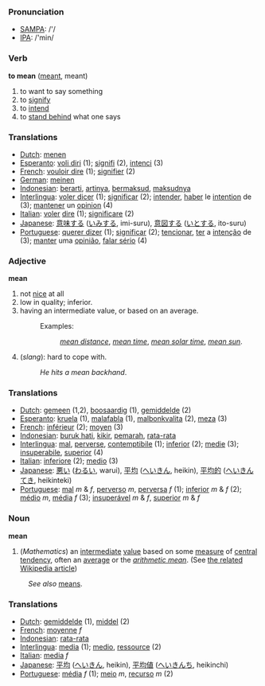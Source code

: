 === Pronunciation ===
*[[w:SAMPA|SAMPA]]: /'/
*[[w:IPA|IPA]]: /'min/

=== Verb ===

'''to mean''' ([[meant]], meant)

# to want to say something
# to [[signify]]
# to [[intend]]
# to [[stand behind]] what one says

=== Translations ===
*[[Dutch]]: [[menen]]
*[[Esperanto]]: [[voli diri]] (1); [[signifi]] (2), [[intenci]] (3)
*[[French]]: [[vouloir dire]] (1); [[signifier]] (2)
*[[German]]: [[meinen]]
*[[Indonesian]]: [[arti|berarti]], [[arti|artinya]], [[maksud|bermaksud]], [[maksud|maksudnya]]
*[[Interlingua]]: [[voler dicer]] (1); [[significar]] (2); [[intender]], [[haber]] le [[intention]] de (3); [[mantener]] un [[opinion]] (4)
*[[Italian]]: [[voler]] [[dire]] (1); [[significare]] (2)
*[[Japanese]]: [[意味]]する ([[いみ]]する, imi-suru), [[意図]]する ([[いと]]する, ito-suru)
*[[Portuguese]]: [[querer dizer]] (1); [[significar]] (2); [[tencionar]], [[ter]] a [[intenção]] de (3); [[manter]] uma [[opinião]], [[falar sério]] (4)

=== Adjective ===

'''mean'''

# not [[nice]] at all
#low in quality; inferior.
#having an intermediate value, or based on an average.
#:Examples: 
#::''[[mean distance]]'', ''[[mean time]]'', ''[[mean solar time]]'', ''[[mean sun]]''.
#(''slang''): hard to cope with.
#:''He hits a mean backhand''.

=== Translations ===
*[[Dutch]]: [[gemeen]] (1,2), [[boosaardig]] (1), [[gemiddelde]] (2)
*[[Esperanto]]: [[kruela]] (1), [[malafabla]] (1), [[malbonkvalita]] (2), [[meza]] (3)
*[[French]]: [[inférieur]] (2); [[moyen]] (3)
*[[Indonesian]]: [[buruk hati]], [[kikir]], [[marah|pemarah]], [[rata-rata]]
*[[Interlingua]]: [[mal]], [[perverse]], [[contemptibile]] (1); [[inferior]] (2); [[medie]] (3); [[insuperabile]], [[superior]] (4)
*[[Italian]]: [[inferiore]] (2); [[medio]] (3)
*[[Japanese]]: [[悪い]] ([[わるい]], warui), [[平均]] ([[へいきん]], heikin), [[平均的]] ([[へいきんてき]], heikinteki)
*[[Portuguese]]: [[mal]] ''m'' & ''f'', [[perverso]] ''m'', [[perversa]] ''f'' (1); [[inferior]] ''m'' & ''f'' (2); [[médio]] ''m'', [[média]] ''f'' (3); [[insuperável]] ''m'' & ''f'', [[superior]] ''m'' & ''f''

=== Noun ===

'''mean'''
#(''Mathematics'') an [[intermediate]] [[value]] based on some [[measure]] of [[central tendency]], often an [[average]] or the ''[[arithmetic mean]]''. (See [[w:mean|the related Wikipedia article]])
:''See also'' [[means]].


=== Translations ===
*[[Dutch]]: [[gemiddelde]] (1), [[middel]] (2)
*[[French]]: [[moyenne]] ''f''
*[[Indonesian]]: [[rata-rata]]
*[[Interlingua]]: [[media]] (1); [[medio]], [[ressource]] (2)
*[[Italian]]: [[media]] ''f''
*[[Japanese]]: [[平均]]  ([[へいきん]], heikin), [[平均値]]  ([[へいきんち]], heikinchi)
*[[Portuguese]]: [[média]] ''f'' (1); [[meio]] ''m'', [[recurso]] ''m'' (2)